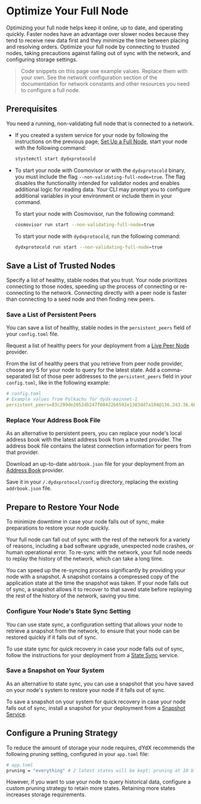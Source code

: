 # Optimize Your Full Node
Optimizing your full node helps keep it online, up to date, and operating quickly. Faster nodes have an advantage over slower nodes because they tend to receive new data first and they minimize the time between placing and resolving orders. Optimize your full node by connecting to trusted nodes, taking precautions against falling out of sync with the network, and configuring storage settings.

> Code snippets on this page use example values. Replace them with your own. See the network configuration section of the documentation for network constants and other resources you need to configure a full node.

## Prerequisites
You need a running, non-validating full node that is connected to a network. 

- If you created a system service for your node by following the instructions on the previous page, [Set Up a Full Node](./set-up-a-full-node.mdx), start your node with the following command:
  ```bash
  stystemctl start dydxprotocold
  ```

- To start your node with Cosmovisor or with the `dydxprotocold` binary, you must include the flag `--non-validating-full-node=true`. The flag disables the functionality intended for validator nodes and enables additional logic for reading data. Your CLI may prompt you to configure additional variables in your environment or include them in your command.
  
  To start your node with Cosmovisor, run the following command:
  ```bash
  cosmovisor run start --non-validating-full-node=true
  ```

  To start your node with `dydxprotocold`, run the following command:
  ```bash
  dydxprotocold run start --non-validating-full-node=true 
  ```

## Save a List of Trusted Nodes
Specify a list of healthy, stable nodes that you trust. Your node prioritizes connecting to those nodes, speeding up the process of connecting or re-connecting to the network. Connecting directly with a peer node is faster than connecting to a seed node and then finding new peers.

### Save a List of Persistent Peers
You can save a list of healthy, stable nodes in the `persistent_peers` field of your `config.toml` file.

Request a list of healthy peers for your deployment from a [Live Peer Node](./resources.mdx#live-peer-node-providers) provider.

From the list of healthy peers that you retrieve from peer node provider, choose any 5 for your node to query for the latest state. Add a comma-separated list of those peer addresses to the `persistent_peers` field in your `config.toml`, like in the following example:

```yaml
# config.toml
# Example values from Polkachu for dydx-mainnet-1
persistent_peers=83c299de2052db247f08422b6592e1383dd7a104@136.243.36.60:23856,1c64b35055d34ff3dd199bb4a5a3ae46b9c10c89@3.114.126.71:26656,3651c82a89f8f4d6fc30fb27b91159f0de092031@202.8.9.134:26656,580ec248de1f41d4e50abe132b7838348db55b80@176.9.144.40:23856,febe75fb6e70a60ce6344b82ff14903bcb53a209@38.122.229.90:26656
```

### Replace Your Address Book File
As an alternative to persistent peers, you can replace your node's local address book with the latest address book from a trusted provider. The address book file contains the latest connection information for peers from that provider.

Download an up-to-date `addrbook.json` file for your deployment from an [Address Book](./resources.mdx#address-book-providers) provider. 

Save it in your `/.dydxprotocol/config` directory, replacing the existing `addrbook.json` file.

## Prepare to Restore Your Node
To minimize downtime in case your node falls out of sync, make preparations to restore your node quickly.

Your full node can fall out of sync with the rest of the network for a variety of reasons, including a bad software upgrade, unexpected node crashes, or human operational error. To re-sync with the network, your full node needs to replay the history of the network, which can take a long time.

You can speed up the re-syncing process significantly by providing your node with a snapshot. A snapshot contains a compressed copy of the application state at the time the snapshot was taken. If your node falls out of sync, a snapshot allows it to recover to that saved state before replaying the rest of the history of the network, saving you time.

### Configure Your Node's State Sync Setting

You can use state sync, a configuration setting that allows your node to retrieve a snapshot from the network, to ensure that your node can be restored quickly if it falls out of sync.

To use state sync for quick recovery in case your node falls out of sync, follow the instructions for your deployment from a [State Sync](./resources.mdx#state-sync-service) service.


### Save a Snapshot on Your System

As an alternative to state sync, you can use a snapshot that you have saved on your node's system to restore your node if it falls out of sync.

To save a snapshot on your system for quick recovery in case your node falls out of sync, install a snapshot for your deployment from a [Snapshot Service](./resources.mdx#snapshot-service).

## Configure a Pruning Strategy
To reduce the amount of storage your node requires, dYdX recommends the following pruning setting, configured in your `app.toml` file:

```bash
# app.toml
pruning = "everything" # 2 latest states will be kept; pruning at 10 block intervals
```

However, if you want to use your node to query historical data, configure a custom pruning strategy to retain more states. Retaining more states increases storage requirements.